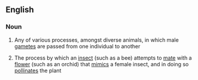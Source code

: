 ==English==

===Noun===
{{wikipedia}}
{{en-noun|-}}

#{{biology}} Any of various processes, amongst diverse animals, in which male [[gamete]]s are passed from one individual to another
#{{biology}} The process by which an [[insect]] (such as a bee) attempts to [[mate]] with a [[flower]] (such as an orchid) that [[mimic]]s a female insect, and in doing so [[pollinate]]s the plant